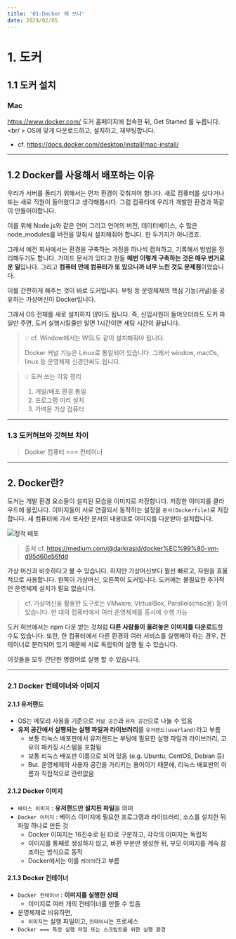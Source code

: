 ```yaml
---
title: '01-Docker 왜 쓰나'
date: 2024/02/05
---
```


# 1. 도커

## 1.1 도커 설치

### Mac

https://www.docker.com/ 도커 홈페이지에 접속한 뒤, Get Started 를 누릅니다. <br/ >
OS에 맞게 다운로드하고, 설치하고, 재부팅합니다.

- cf. https://docs.docker.com/desktop/install/mac-install/

---

## 1.2 Docker를 사용해서 배포하는 이유

우리가 서버를 돌리기 위해서는 먼저 환경이 갖춰져야 합니다.
새로 컴퓨터를 샀다거나 또는 새로 직원이 들어왔다고 생각해봅시다.
그럼 컴퓨터에 우리가 개발한 환경과 똑같이 만들어야합니다.

이를 위해 Node.js와 같은 언어 그리고 언어의 버전, 데이터베이스,
수 많은 node_modules를 버전을 맞춰서 설치해줘야 합니다. 한 두가지가 아니겠죠.

그래서 예전 회사에서는 환경을 구축하는 과정을 하나씩 캡쳐하고, 기록해서 방법을 정리해두기도 합니다.
가이드 문서가 있다고 한들 **매번 이렇게 구축하는 것은 매우 번거로운 일**입니다.
그리고 **컴퓨터 안에 컴퓨터가 또 있으니까 너무 느린 것도 문제점**이었습니다.

이를 간편하게 해주는 것이 바로 도커입니다.
부팅 등 운영체제의 핵심 기능(커널)을 공유하는 가상머신이 Docker입니다.

그래서 OS 전체를 새로 설치하지 않아도 됩니다.
즉, 신입사원이 들어오더라도 도커 파일만 주면, 도커 실행시킬줄만 알면 1시간이면 세팅 시간이 끝납니다.

> 💡 cf. Window에서는 WSL도 같이 설치해줘야 됩니다.
>
> Docker 커널 기능은 Linux로 통일되어 있습니다.
> 그래서 window, macOs, linux 등 운영체제 신경안써도 됩니다.

> 💡 도커 쓰는 이유 정리
>
> 1. 개발/배포 환경 통일
> 2. 프로그램 미리 설치
> 3. 가벼운 가상 컴퓨터

---

### 1.3 도커허브와 깃허브 차이

> Docker 컴퓨터 === 컨테이너

---

## 2. Docker란?

도커는 개발 환경 요소들이 설치된 모습을 이미지로 저장합니다. 저장한 이미지를 클라우드에 올립니다.
이미지들이 서로 연결되서 동작하는 설정을 `문서(Dockerfile)`로 저장합니다.
새 컴퓨터에 가서 복사한 문서의 내용대로 이미지를 다운받아 설치합니다.

![정적 배포](https://raw.githubusercontent.com/berenickt/image-server/main/img/docker-file.png)

> 출처 cf. https://medium.com/@darkrasid/docker%EC%99%80-vm-d95d60e56fdd

가상 머신과 비슷하다고 볼 수 있습니다. 하지만 가상머신보다 훨씬 빠르고, 자원을 효율적으로 사용합니다.
왼쪽이 가상머신, 오른쪽이 도커입니다. 도커에는 불필요한 추가적인 운영체제 설치가 필요 없습니다.

> cf. 가상머신을 활용한 도구로는 VMware, VirtualBox, Parallels(mac용) 등이 있습니다.
> 한 대의 컴퓨터에서 여러 운영체제를 동시에 수행 가능

도커 허브에서는 npm 다운 받는 것처럼 **다른 사람들이 올려놓은 이미지를 다운로드**할 수도 있습니다.
또한, 한 컴퓨터에서 다른 환경의 여러 서비스를 실행해야 하는 경우,
컨테이너로 분리되어 있기 때문에 서로 독립되어 실행 될 수 있습니다.

이것들을 모두 간단한 명령어로 실행 할 수 있습니다.

---

### 2.1 Docker 컨테이너와 이미지

#### 2.1.1 유저랜드

- OS는 메모리 사용을 기준으로 `커널 공간`과 `유저 공간`으로 나눌 수 있음
- **유저 공간에서 실행되는 실행 파일과 라이브러리**를 `유저랜드(userland)`라고 부름
  - 보통 리눅스 배포판에서 유저랜드는 부팅에 필요한 실행 파일과 라이브러리, 고유의 패키징 시스템을 포함됨
  - 보통 리눅스 배포판 이름으로 되어 있음 (e.g. Ubuntu, CentOS, Debian 등)
  - But. 운영체제의 사용자 공간을 가리키는 용어이기 때문에, 리눅스 배포판의 이름과 직접적으로 관련없음

#### 2.1.2 Docker 이미지

- `베이스 이미지` : **유저랜드만 설치된 파일**을 의미
- `Docker 이미지` : 베이스 이미지에 필요한 프로그램과 라이브러리, 소스를 설치한 뒤 파일 하나로 만든 것
  - Docker 이미지는 16진수로 된 ID로 구분하고, 각각의 이미지는 독립적
  - 이미지를 통째로 생성하지 않고, 바뀐 부분만 생성한 뒤, 부모 이미지를 계속 참조하는 방식으로 동작
  - Docker에서는 이를 `레이어`라고 부름

#### 2.1.3 Docker 컨테이너

- `Docker 컨테이너` : **이미지를 실행한 상태**
  - 이미지로 여러 개의 컨테이너를 만들 수 있음
- 운영체제로 비유하면,
  - `이미지`는 실행 파일이고, `컨테이너`는 프로세스
- `Docker === 특정 실행 파일 또는 스크립트를 위한 실행 환경`
